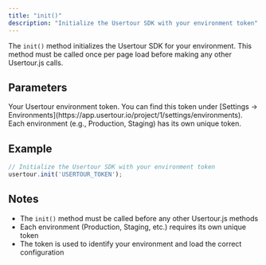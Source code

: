 ```yaml
---
title: "init()"
description: "Initialize the Usertour SDK with your environment token"
---
```


The `init()` method initializes the Usertour SDK for your environment. This method must be called once per page load before making any other Usertour.js calls.

## Parameters

<ParamField path="token" type="string" required>
  Your Usertour environment token. You can find this token under [Settings → Environments](https://app.usertour.io/project/1/settings/environments). Each environment (e.g., Production, Staging) has its own unique token.
</ParamField>

## Example

```javascript
// Initialize the Usertour SDK with your environment token
usertour.init('USERTOUR_TOKEN');
```

## Notes

- The `init()` method must be called before any other Usertour.js methods
- Each environment (Production, Staging, etc.) requires its own unique token
- The token is used to identify your environment and load the correct configuration